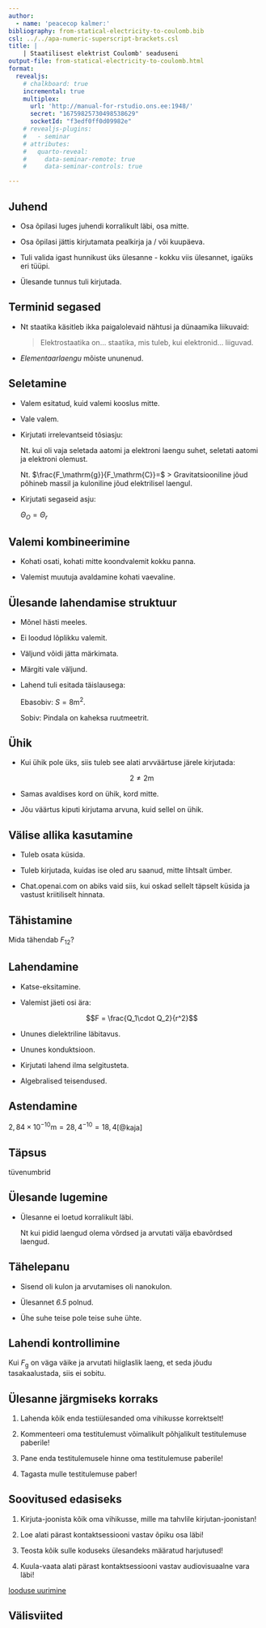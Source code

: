 ```yaml
---
author:
  - name: 'peacecop kalmer:'
bibliography: from-statical-electricity-to-coulomb.bib
csl: ../../apa-numeric-superscript-brackets.csl
title: |
    | Staatilisest elektrist Coulomb' seaduseni
output-file: from-statical-electricity-to-coulomb.html
format:
  revealjs:
    # chalkboard: true
    incremental: true
    multiplex:
      url: 'http://manual-for-rstudio.ons.ee:1948/'
      secret: "16759825730498538629"
      socketId: "f3edf0ff0d09982e"
    # revealjs-plugins:
    #   - seminar
    # attributes:
    #   quarto-reveal:
    #     data-seminar-remote: true
    #     data-seminar-controls: true

---
```


## Juhend

- Osa õpilasi luges juhendi korralikult läbi, osa mitte.

- Osa õpilasi jättis kirjutamata pealkirja ja / või kuupäeva.

- Tuli valida igast hunnikust üks ülesanne - kokku viis ülesannet, igaüks eri tüüpi.

- Ülesande tunnus tuli kirjutada.

## Terminid segased

-   Nt staatika käsitleb ikka paigalolevaid nähtusi ja dünaamika liikuvaid:

    > Elektrostaatika on... staatika, mis tuleb, kui elektronid... liiguvad.

- *Elementaarlaengu* mõiste ununenud.

## Seletamine

- Valem esitatud, kuid valemi kooslus mitte.

- Vale valem.

-   Kirjutati irrelevantseid tõsiasju:

    Nt. kui oli vaja seletada aatomi ja elektroni laengu suhet, seletati aatomi ja elektroni olemust.
    
    Nt. $\frac{F_\mathrm{g}}{F_\mathrm{C}}=$ > Gravitatsiooniline jõud põhineb massil ja kuloniline jõud elektrilisel laengul.
    
-   Kirjutati segaseid asju:

    $\Theta_O = \Theta_r$
    
## Valemi kombineerimine

- Kohati osati, kohati mitte koondvalemit kokku panna.

- Valemist muutuja avaldamine kohati vaevaline.

## Ülesande lahendamise struktuur

- Mõnel hästi meeles.

- Ei loodud lõplikku valemit.

- Väljund võidi jätta märkimata.

- Märgiti vale väljund.

-  Lahend tuli esitada täislausega:

    Ebasobiv: $S = 8 \mathrm{m}^2.$

    Sobiv: Pindala on kaheksa ruutmeetrit.

## Ühik

-   Kui ühik pole üks, siis tuleb see alati arvväärtuse järele kirjutada:

    $$2 \ne 2 \mathrm{m}$$

- Samas avaldises kord on ühik, kord mitte.

- Jõu väärtus kiputi kirjutama arvuna, kuid sellel on ühik.

## Välise allika kasutamine

- Tuleb osata küsida.

- Tuleb kirjutada, kuidas ise oled aru saanud, mitte lihtsalt ümber.

- Chat.openai.com on abiks vaid siis, kui oskad sellelt täpselt küsida ja vastust kriitiliselt hinnata.

## Tähistamine

Mida tähendab $F_{12}$?

## Lahendamine

- Katse-eksitamine.

-   Valemist jäeti osi ära:

    $$F = \frac{Q_1\cdot Q_2}{r^2}$$
    
- Ununes dielektriline läbitavus.

- Ununes konduktsioon.

- Kirjutati lahend ilma selgitusteta.

- Algebralised teisendused.

## Astendamine

$2{,}84\times 10^{-10}\mathrm{m}=28{,}4^{-10}=18{,}4$[@kaja]

## Täpsus

tüvenumbrid

## Ülesande lugemine

-   Ülesanne ei loetud korralikult läbi.

    Nt kui pidid laengud olema võrdsed ja arvutati välja ebavõrdsed laengud.

## Tähelepanu

- Sisend oli kulon ja arvutamises oli nanokulon.

- Ülesannet *6.5* polnud.

- Ühe suhe teise pole teise suhe ühte.

## Lahendi kontrollimine

Kui $F_\mathrm{g}$ on väga väike ja arvutati hiiglaslik laeng, et seda jõudu tasakaalustada, siis ei sobitu.

## Ülesanne järgmiseks korraks

1. Lahenda kõik enda testiülesanded oma vihikusse korrektselt!

2. Kommenteeri oma testitulemust võimalikult põhjalikult testitulemuse paberile!

3. Pane enda testitulemusele hinne oma testitulemuse paberile!

4. Tagasta mulle testitulemuse paber!

## Soovitused edasiseks

1. Kirjuta-joonista kõik oma vihikusse, mille ma tahvlile kirjutan-joonistan!

2. Loe alati pärast kontaktsessiooni vastav õpiku osa läbi!

3. Teosta kõik sulle koduseks ülesandeks määratud harjutused!

4. Kuula-vaata alati pärast kontaktsessiooni vastav audiovisuaalne vara läbi!

[looduse uurimine](/)

## Välisviited

```{=tex}
\hyphenpenalty=10000
\fontspec{Symbola}

```
